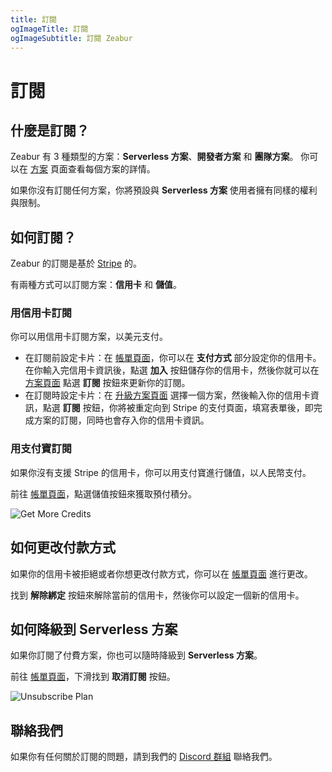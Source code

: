 ```yaml
---
title: 訂閱
ogImageTitle: 訂閱
ogImageSubtitle: 訂閱 Zeabur
---
```


# 訂閱

## 什麼是訂閱？

Zeabur 有 3 種類型的方案：**Serverless 方案**、**開發者方案** 和 **團隊方案**。
你可以在 [方案](/billing/plans) 頁面查看每個方案的詳情。

如果你沒有訂閱任何方案，你將預設與 **Serverless 方案** 使用者擁有同樣的權利與限制。

## 如何訂閱？

Zeabur 的訂閱是基於 [Stripe](https://stripe.com/) 的。

有兩種方式可以訂閱方案：**信用卡** 和 **儲值**。

### 用信用卡訂閱

你可以用信用卡訂閱方案，以美元支付。

- 在訂閱前設定卡片：在 [帳單頁面](https://dash.zeabur.com/account/billing)，你可以在 **支付方式** 部分設定你的信用卡。在你輸入完信用卡資訊後，點選 **加入** 按鈕儲存你的信用卡，然後你就可以在 [方案頁面](https://zeabur.com/pricing#upgrade) 點選 **訂閱** 按鈕來更新你的訂閱。
- 在訂閱時設定卡片：在 [升級方案頁面](https://zeabur.com/pricing#upgrade) 選擇一個方案，然後輸入你的信用卡資訊，點選 **訂閱** 按鈕，你將被重定向到 Stripe 的支付頁面，填寫表單後，即完成方案的訂閱，同時也會存入你的信用卡資訊。

### 用支付寶訂閱

如果你沒有支援 Stripe 的信用卡，你可以用支付寶進行儲值，以人民幣支付。

前往 [帳單頁面](https://dash.zeabur.com/account/billing)，點選儲值按鈕來獲取預付積分。

![Get More Credits](/billing/subscription/get-more-credits.png)

## 如何更改付款方式

如果你的信用卡被拒絕或者你想更改付款方式，你可以在 [帳單頁面](https://dash.zeabur.com/account/billing) 進行更改。

找到 **解除綁定** 按鈕來解除當前的信用卡，然後你可以設定一個新的信用卡。

## 如何降級到 Serverless 方案

如果你訂閱了付費方案，你也可以隨時降級到 **Serverless 方案**。

前往 [帳單頁面](https://dash.zeabur.com/account/billing)，下滑找到 **取消訂閱** 按鈕。

![Unsubscribe Plan](/billing/subscription/unsubscribe.png)

## 聯絡我們

如果你有任何關於訂閱的問題，請到我們的 [Discord 群組](https://discord.gg/DrdGCvXEyY) 聯絡我們。
